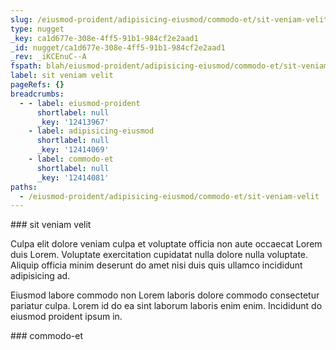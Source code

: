 ```yaml
---
slug: /eiusmod-proident/adipisicing-eiusmod/commodo-et/sit-veniam-velit
type: nugget
_key: ca1d677e-308e-4ff5-91b1-984cf2e2aad1
_id: nugget/ca1d677e-308e-4ff5-91b1-984cf2e2aad1
_rev: _iKCEnuC--A
fspath: blah/eiusmod-proident/adipisicing-eiusmod/commodo-et/sit-veniam-velit.md
label: sit veniam velit
pageRefs: {}
breadcrumbs:
  - - label: eiusmod-proident
      shortlabel: null
      _key: '12413967'
    - label: adipisicing-eiusmod
      shortlabel: null
      _key: '12414069'
    - label: commodo-et
      shortlabel: null
      _key: '12414081'
paths:
  - /eiusmod-proident/adipisicing-eiusmod/commodo-et/sit-veniam-velit
---
```


<NuggetArea>
<Nugget slug="/eiusmod-proident/adipisicing-eiusmod/commodo-et/sit-veniam-velit" type="nugget" _key="ca1d677e-308e-4ff5-91b1-984cf2e2aad1" _id="nugget/ca1d677e-308e-4ff5-91b1-984cf2e2aad1" _rev="_iKCEnuC--A" fspath="blah/eiusmod-proident/adipisicing-eiusmod/commodo-et/sit-veniam-velit.md" label="sit veniam velit" paths="/eiusmod-proident/adipisicing-eiusmod/commodo-et/sit-veniam-velit">
<NuggetBody>
### sit veniam velit

Culpa elit dolore veniam culpa et voluptate officia non aute occaecat Lorem duis Lorem. Voluptate exercitation cupidatat nulla dolore nulla voluptate. Aliquip officia minim deserunt do amet nisi duis quis ullamco incididunt adipisicing ad.

Eiusmod labore commodo non Lorem laboris dolore commodo consectetur pariatur culpa. Lorem id do ea sint laborum laboris enim enim. Incididunt do eiusmod proident ipsum in.

</NuggetBody>
<Breadcrumbs>
<Crumbs>
<Crumb _key="12413967" label="eiusmod-proident" /><Crumb _key="12414069" label="adipisicing-eiusmod" /><Crumb _key="12414081" label="commodo-et" />
</Crumbs>
</Breadcrumbs>
</Nugget>

<NuggetsInbound>
</NuggetsInbound>
<NuggetsOutbound>
</NuggetsOutbound>
</NuggetArea>
<PassagesInbound>
<Passage direction="inbound" type="passage" _key="12414081" _id="passage/12414081" _rev="_iKCEnu---A" label="commodo-et" passage="commodo-et" fspath="blah/eiusmod-proident/adipisicing-eiusmod/commodo-et" paths="/eiusmod-proident/adipisicing-eiusmod/commodo-et" slug="/eiusmod-proident/adipisicing-eiusmod/commodo-et">
<NuggetBody>
### commodo-et

</NuggetBody>
<Breadcrumbs>
<Crumbs>
<Crumb _key="12413967" label="eiusmod-proident" /><Crumb _key="12414069" label="adipisicing-eiusmod" />
</Crumbs>
</Breadcrumbs>
</Passage>

</PassagesInbound>
<PassagesOutbound>
</PassagesOutbound>